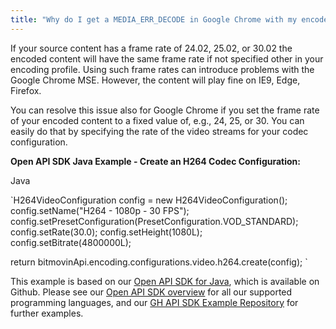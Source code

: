 ```yaml
---
title: "Why do I get a MEDIA_ERR_DECODE in Google Chrome with my encoded content?"
---
```


If your source content has a frame rate of 24.02, 25.02, or 30.02 the encoded content will have the same frame rate if not specified other in your encoding profile. Using such frame rates can introduce problems with the Google Chrome MSE. However, the content will play fine on IE9, Edge, Firefox.

You can resolve this issue also for Google Chrome if you set the frame rate of your encoded content to a fixed value of, e.g., 24, 25, or 30\. You can easily do that by specifying the rate of the video streams for your codec configuration.

**Open API SDK Java Example - Create an H264 Codec Configuration:**

Java

`H264VideoConfiguration config = new H264VideoConfiguration();
config.setName("H264 - 1080p - 30 FPS");
config.setPresetConfiguration(PresetConfiguration.VOD_STANDARD);
config.setRate(30.0);
config.setHeight(1080L);
config.setBitrate(4800000L);

return bitmovinApi.encoding.configurations.video.h264.create(config);
`

This example is based on our [Open API SDK for Java](https://github.com/bitmovin/bitmovin-api-sdk-java), which is available on Github. Please see our [Open API SDK overview](/encoding/docs/sdks) for all our supported programming languages, and our [GH API SDK Example Repository](https://github.com/bitmovin/bitmovin-api-sdk-examples) for further examples.